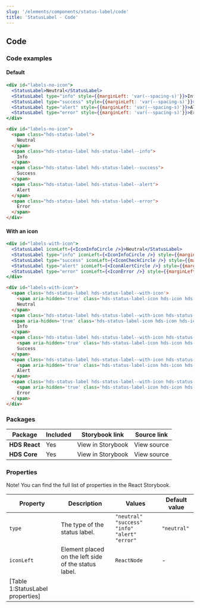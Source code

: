 ```yaml
---
slug: '/elements/components/status-label/code'
title: 'StatusLabel - Code'
---
```




## Code

### Code examples 

#### Default
<Playground>

```jsx
<div id="labels-no-icon">
  <StatusLabel>Neutral</StatusLabel>
  <StatusLabel type="info" style={{marginLeft: 'var(--spacing-s)'}}>Info</StatusLabel>
  <StatusLabel type="success" style={{marginLeft: 'var(--spacing-s)'}}>Success</StatusLabel>
  <StatusLabel type="alert" style={{marginLeft: 'var(--spacing-s)'}}>Alert</StatusLabel>
  <StatusLabel type="error" style={{marginLeft: 'var(--spacing-s)'}}>Error</StatusLabel>
</div>
```

```html
<div id="labels-no-icon">
  <span class="hds-status-label">
    Neutral
  </span>
  <span class="hds-status-label hds-status-label--info">
    Info
  </span>
  <span class="hds-status-label hds-status-label--success">
    Success
  </span>
  <span class="hds-status-label hds-status-label--alert">
    Alert
  </span>
  <span class="hds-status-label hds-status-label--error">
    Error
  </span>
</div>
```

</Playground>

#### With an icon
<Playground>


```jsx
<div id="labels-with-icon">
  <StatusLabel iconLeft={<IconInfoCircle />}>Neutral</StatusLabel>
  <StatusLabel type="info" iconLeft={<IconInfoCircle />} style={{marginLeft: 'var(--spacing-s)'}}>Info</StatusLabel>
  <StatusLabel type="success" iconLeft={<IconCheckCircle />} style={{marginLeft: 'var(--spacing-s)'}}>Success</StatusLabel>
  <StatusLabel type="alert" iconLeft={<IconAlertCircle />} style={{marginLeft: 'var(--spacing-s)'}}>Alert</StatusLabel>
  <StatusLabel type="error" iconLeft={<IconError />} style={{marginLeft: 'var(--spacing-s)'}}>Error</StatusLabel>
</div>
```

```html
<div id="labels-with-icon">
  <span class='hds-status-label hds-status-label--with-icon'>
    <span aria-hidden='true' class='hds-status-label-icon hds-icon hds-icon--info-circle'></span>
    Neutral
  </span>
  <span class='hds-status-label hds-status-label--with-icon hds-status-label--info'>
  <span aria-hidden='true' class='hds-status-label-icon hds-icon hds-icon--info-circle'></span>
    Info
  </span>
  <span class='hds-status-label hds-status-label--with-icon hds-status-label--success'>
    <span aria-hidden='true' class='hds-status-label-icon hds-icon hds-icon--check-circle'></span>
    Success
  </span>
  <span class='hds-status-label hds-status-label--with-icon hds-status-label--alert'>
    <span aria-hidden='true' class='hds-status-label-icon hds-icon hds-icon--alert-circle'></span>
    Alert
  </span>
  <span class='hds-status-label hds-status-label--with-icon hds-status-label--error'>
    <span aria-hidden='true' class='hds-status-label-icon hds-icon hds-icon--error'></span>
    Error
  </span>
</div>
```

</Playground>


### Packages
| Package           | Included                      | Storybook link                                                                                                                      | Source link   |
| ----------------- | ----------------------------- | ----------------------------------------------------------------------------------------------------------------------------------- | ------------- |
| **HDS React**     | <IconCheckCircleFill /> Yes   | <Link size="M" external href="/storybook/react/?path=/story/components-statuslabel--neutral">View in Storybook</Link> | <Link size="M" external href="https://github.com/City-of-Helsinki/helsinki-design-system/tree/master/packages/react/src/components/statusLabel">View source</Link> |
| **HDS Core**      | <IconCheckCircleFill /> Yes        | <Link size="M" external href="/storybook/core/?path=/story/components-status-label--default">View in Storybook</Link> | <Link size="M" external href="https://github.com/City-of-Helsinki/helsinki-design-system/tree/master/packages/core/src/components/status-label">View source</Link>  |

### Properties
Note! You can find the full list of properties in the <Link size="M" href="/storybook/react/?path=/docs/components-statuslabel--neutral" external>React Storybook.</Link>


| Property   | Description                                          | Values                                               | Default value |
| ---------- | ---------------------------------------------------- | ---------------------------------------------------- | ------------- |
| `type`     | The type of the status label.                        | `"neutral"` `"success"` `"info"` `"alert"` `"error"` | `"neutral"`   |
| `iconLeft` | Element placed on the left side of the status label. | `ReactNode`                                          | -             |
[Table 1:StatusLabel properties]|
